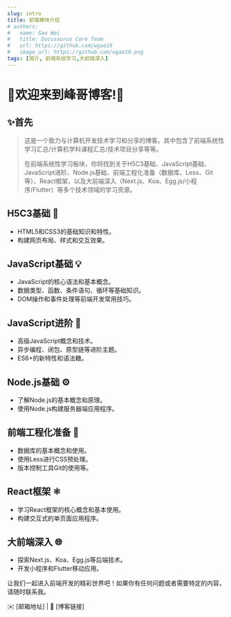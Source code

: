 ```yaml
---
slug: intro
title: 前端模块介绍
# authors:
#   name: Gao Wei
#   title: Docusaurus Core Team
#   url: https://github.com/wgao19
#   image_url: https://github.com/wgao19.png
tags: [简介, 前端系统学习,大前端深入]
---
```



<Notification type="success" position="top-right" data="前端最新文章更新:     Koa系统学习与HTML基础完结啦" lastTime="long"/>


# 🌟欢迎来到峰哥博客!🌟

## ✨首先

> 这是一个致力与计算机开发技术学习和分享的博客。其中包含了前端系统性学习汇总/计算机学科课程汇总/技术项目分享等等。
>
> 
>
> 在前端系统性学习板块，你将找到关于H5C3基础、JavaScript基础、JavaScript进阶、Node.js基础、前端工程化准备（数据库、Less、Git等）、React框架，以及大前端深入（Next.js、Koa、Egg.js/小程序/Flutter）等多个技术领域的学习资源。

## H5C3基础 🎨

- HTML5和CSS3的基础知识和特性。
- 构建网页布局、样式和交互效果。

## JavaScript基础 💡

- JavaScript的核心语法和基本概念。
- 数据类型、函数、条件语句、循环等基础知识。
- DOM操作和事件处理等前端开发常用技巧。

## JavaScript进阶 🚀

- 高级JavaScript概念和技术。
- 异步编程、闭包、原型链等进阶主题。
- ES6+的新特性和语法糖。

## Node.js基础 ⚙️

- 了解Node.js的基本概念和原理。
- 使用Node.js构建服务器端应用程序。

## 前端工程化准备 🔧

- 数据库的基本概念和使用。
- 使用Less进行CSS预处理。
- 版本控制工具Git的使用等。

## React框架 ⚛️

- 学习React框架的核心概念和基本使用。
- 构建交互式的单页面应用程序。

## 大前端深入 🌐

- 探索Next.js、Koa、Egg.js等后端技术。
- 开发小程序和Flutter移动应用。

让我们一起进入前端开发的精彩世界吧！如果你有任何问题或者需要特定的内容，请随时联系我。

✉️ [邮箱地址] | 🔗 [博客链接]